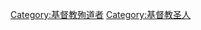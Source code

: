 {{Commonscat|Christian martyrs}}

[[Category:基督教殉道者|Category:基督教殉道者]]
[[Category:基督教圣人|Category:基督教圣人]]
